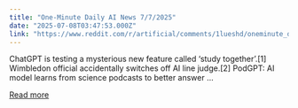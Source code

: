 ```yaml
---
title: "One-Minute Daily AI News 7/7/2025"
date: "2025-07-08T03:47:53.000Z"
link: "https://www.reddit.com/r/artificial/comments/1lueshd/oneminute_daily_ai_news_772025/"
---
```


ChatGPT is testing a mysterious new feature called ‘study together’.[1]
 Wimbledon official accidentally switches off AI line judge.[2]
 PodGPT: AI model learns from science podcasts to better answer ...

[Read more](https://www.reddit.com/r/artificial/comments/1lueshd/oneminute_daily_ai_news_772025/)
